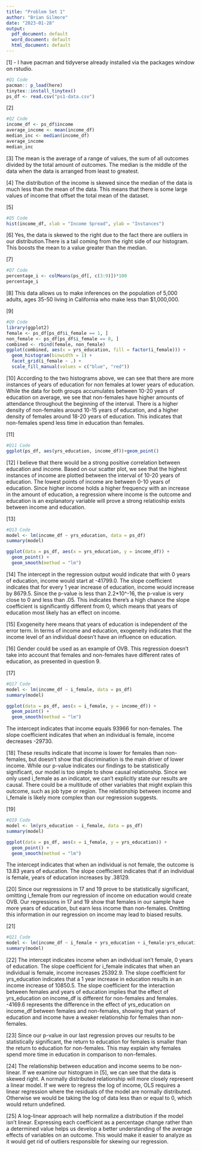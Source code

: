 ---
title: "Problem Set 1"
author: "Brian Gilmore"
date: "2023-01-28"
output:
  pdf_document: default
  word_document: default
  html_document: default
---

[1] - I have pacman and tidyverse already installed via the packages window on rstudio.

```{r, q1}
#Q1 Code
pacman:: p_load(here)
tinytex::install_tinytex()
ps_df <- read.csv("ps1-data.csv")

```

[2]
```{r, q2}
#Q2 Code
income_df <- ps_df$income
average_income <- mean(income_df)
median_inc <- median(income_df)
average_income
median_inc
```
[3]
The mean is the average of a range of values, the sum of all outcomes divided by the total amount of outcomes. The median is the middle of the data when the data is arranged from least to greatest.

[4]
The distribution of the income is skewed since the median of the data is much less than the mean of the data. This means that there is some large values of income that offset the total mean of the dataset.

[5]
```{r,q5}
#Q5 Code
hist(income_df, xlab = "Income Spread", ylab = "Instances")
```


[6]
Yes, the data is skewed to the right due to the fact there are outliers in our distribution.There is a tail coming from the right side of our
histogram. This boosts the mean to a value greater than the median.

[7]
```{r, q7}
#Q7 Code
percentage_i <- colMeans(ps_df[, c(3:9)])*100
percentage_i
```
[8]
This data allows us to make inferences on the population of 5,000 adults, ages 35-50 living in California who make less than $1,000,000. 

[9]
```{r, q9}
#Q9 Code
library(ggplot2)
female <- ps_df[ps_df$i_female == 1, ]
non_female <- ps_df[ps_df$i_female == 0, ]
combined <- rbind(female, non_female)
ggplot(combined, aes(x = yrs_education, fill = factor(i_female))) +
  geom_histogram(binwidth = 1) +
  facet_grid(i_female ~ .) +
  scale_fill_manual(values = c("blue", "red"))
```

[10]
According to the two histograms above, we can see that there are more instances of years of education for non females at lower years of education. While the data for both groups accumulates between 10-20 years of education on average, we see that non-females have higher amounts of attendance throughout the beginning of the interval. There is a higher density of non-females around 10-15 years of education, and a higher density of females around 18-20 years of education. This indicates that non-females spend less time in education than females.

[11]
```{r,q11}
#Q11 Code
ggplot(ps_df, aes(yrs_education, income_df))+geom_point()
```

[12]
I believe that there would be a strong positive correlation between education and income. Based on our scatter plot, we see that the highest instances of income are plotted between the interval of 10-20 years of education. The lowest points of income are between 0-10 years of education. Since higher income holds a higher frequency with an increase in the amount of education, a regression where income is the outcome and education is an explanatory variable will prove a strong relatioship exists between income and education.

[13]
```{r}
#Q13 Code
model <- lm(income_df ~ yrs_education, data = ps_df)
summary(model)

ggplot(data = ps_df, aes(x = yrs_education, y = income_df)) +
  geom_point() +
  geom_smooth(method = "lm")

```

[14]
The intercept in the regression output would indicate that with 0 years of education, income would start at -41799.0. The slope coefficient indicates that for every 1 year increase of education, income would increase by 8679.5. Since the p-value is less than 2.2*10^-16, the p-value is very close to 0 and less than .05. This indicates there's a high chance the slope coefficient is significantly different from 0, which means that years of education most likely has an effect on income. 

[15]
Exogeneity here means that years of education is independent of the error term. In terms of income and education, exogeneity indicates that the income level of an individual doesn't have an influence on education. 

[16]
Gender could be used as an example of OVB. This regression doesn't take into account that females and non-females have different rates of education, as presented in question 9.

[17]
```{r}
#Q17 Code
model <- lm(income_df ~ i_female, data = ps_df)
summary(model)

ggplot(data = ps_df, aes(x = i_female, y = income_df)) +
  geom_point() +
  geom_smooth(method = "lm")
```

The intercept indicates that income equals 93966 for non-females. The slope coefficient indicates that when an individual is female, income decreases -29730.

[18]
These results indicate that income is lower for females than non-females, but doesn't show that discrimination is the main driver of lower income. While our p-value indicates our findings to be statistically significant, our model is too simple to show causal relationship. Since we only used i_female as an indicator, we can't explicitly state our results are causal. There could be a multitude of other variables that might explain this outcome, such as job type or region. The relationship between income and i_female is likely more complex than our regression suggests.

[19]
```{r}
#Q19 Code
model <- lm(yrs_education ~ i_female, data = ps_df)
summary(model)

ggplot(data = ps_df, aes(x = i_female, y = yrs_education)) +
  geom_point() +
  geom_smooth(method = "lm")
```

The intercept indicates that when an individual is not female, the outcome is 13.83 years of education. The slope coefficient indicates that if an individual is female, years of education increases by .38129. 

[20]
Since our regressions in 17 and 19 prove to be statistically significant, omitting i_female from our regression of income on education would create OVB. Our regressions in 17 and 19 show that females in our sample have more years of education, but earn less income than non-females. Omitting this information in our regression on income may lead to biased results.

[21]
```{r}
#Q21 Code
model <- lm(income_df ~ i_female + yrs_education + i_female:yrs_education, data = ps_df)
summary(model)

```

[22]
The intercept indicates income when an individual isn't female, 0 years of education. The slope coefficient for i_female indicates that when an individual is female, income increases 25392.9. The slope coefficient for yrs_education indicates that a 1 year increase in education results in an income increase of 10850.5. The slope coefficient for the interaction between females and years of education implies that the effect of yrs_education on income_df is different for non-females and females. -4169.6 represents the difference in the effect of yrs_education on income_df between females and non-females, showing that years of education and income have a weaker relationship for females than non-females.

[23]
Since our p-value in our last regression proves our results to be statistically significant, the return to education for females is smaller than the return to education for non-females. This may explain why females spend more time in education in comparison to non-females.

[24]
The relationship between education and income seems to be non-linear. If we examine our histogram in [5], we can see that the data is skewed right. A normally distributed relationship will more closely represent a linear model. If we were to regress the log of income, OLS requires a linear regression where the residuals of the model are normally distributed. Otherwise we would be taking the log of data less than or equal to 0, which would return undefined.

[25]
A log-linear approach will help normalize a distribution if the model isn't linear. Expressing each coefficient as a percentage change rather than a determined value helps us develop a better understanding of the average effects of variables on an outcome. This would make it easier to analyze as it would get rid of outliers responsible for skewing our regression.